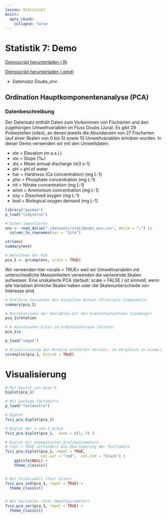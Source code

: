 ```yaml
---
lesson: Statistik7
knitr:
  opts_chunk: 
    collapse: false
---
```


# Statistik 7: Demo

[Demoscript herunterladen (.R)](../purl/Statistik7_Demo.R){.dld}

[Demoscript herunterladen (.qmd)](../purl/Statistik7_Demo.qmd){.dld}

-   Datensatz *Doubs_env*


## Ordination Hauptkomponentenanalyse (PCA)

### Datenbeschreibung

Der Datensatz enthält Daten zum Vorkommen von Fischarten und den zugehörigen Umweltvariablen im Fluss Doubs (Jura). Es gibt 29 Probestellen (sites), an denen jeweils die Abundanzen von 27 Fischarten (auf einer Skalen von 0 bis 5) sowie 10 Umweltvariablen erhoben wurden. In dieser Demo verwenden wir mit den Umweltdaten:

- ele = Elevation (m a.s.l.)
- slo = Slope (‰)
- dis = Mean annual discharge (m3 s-1)
- pH = pH of water
- har = Hardness (Ca concentration) (mg L-1)
- pho = Phosphate concentration (mg L-1)
- nit = Nitrate concentration (mg L-1)
- amm = Ammonium concentration (mg L-1)
- oxy = Dissolved oxygen (mg L-1)
- bod = Biological oxygen demand (mg L-1)


```r
library("pacman")
p_load("tidyverse")

# Daten importieren
env <- read_delim("./datasets/stat/Doubs_env.csv", delim = ";") |>
  column_to_rownames(var = "Site")

str(env)
summary(env)
```

```r
# Berechnen der PCA
pca_1 <- prcomp(env, scale = TRUE)
```

Wir verwenden hier «scale = TRUE» weil wir Umweltvariablen mit unterschiedliche Masseinheiten verwenden die variierende Skalen aufweisen. 
Eine unskalierte PCA (default: scale = FALSE ) ist sinnvoll, wenn alle Variablen ähnliche Skalen haben oder die Skalenunterschiede von Interesse sind.


```r
# Erklärte Varianzen der einzelnen Achsen (Principle Components)
summary(pca_1)

# Korrelationen der Variablen mit den Ordinationsachsen (Loadings)
pca_1$rotation

# # Koordinaten Sites im Ordinationsraum (Scores)
pca_1$x

```

```r
p_load("vegan")

# Visualisierung der Anteile erklärter Varianz, im Vergleich zu einem Broken-Stick-Modell
screeplot(pca_1, bstick = TRUE)
```

# Visualisierung

```r
# Mit biplot von base R
biplot(pca_1)

# Mit package factoextra 
p_load("factoextra")

# Biplot
fviz_pca_biplot(pca_1)

# Biplot der 1 und 3 Achse
fviz_pca_biplot(pca_1,  axes = c(1, 3) )

# Biplot mit angepasssten Grafikparametern
# repl = TRUE verhindert die Überlagerung der Textlabels
fviz_pca_biplot(pca_1, repel = TRUE, 
                col.var = "red",  col.ind = "black") +
    ggtitle(NULL) +
    theme_classic()


# Nur Inidviudals (hier Sites)
fviz_pca_ind(pca_1, repel = TRUE) +
  theme_classic()


# Nur Variables (hier Umweltparameter)
fviz_pca_var(pca_1, repel = TRUE) +
  theme_classic()
```

